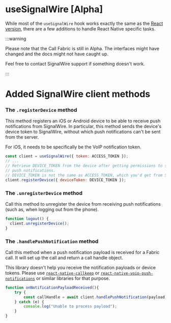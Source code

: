 # useSignalWire [Alpha]

While most of the `useSignalWire` hook works exactly the same as the [React version](/docs/react/signalwire), there are a few additions
to handle React Native specific tasks.

:::warning

Please note that the Call Fabric is still in Alpha. The interfaces might have changed and
the docs might not have caught up.

Feel free to contact SignalWire support if something doesn't work.

:::

# Added SignalWire client methods

### The `.registerDevice` method

This method registers an iOS or Android device to be able to receive push notifications from SignalWire.
In particular, this method sends the device's device token to SignalWire, without which push notifications can't
be sent from the server.

For iOS, it needs to be specifically be the VoIP notification token.

```js
const client = useSignalWire({ token: ACCESS_TOKEN });
// ...
// Retrieve DEVICE_TOKEN from the device after getting permissions to send
// push notifications.
// DEVICE_TOKEN is not the same as ACCESS_TOKEN, which you'd get from SignalWire.
client.registerDevice({ deviceToken: DEVICE_TOKEN });
```

### The `.unregisterDevice` method

Call this method to unregister the device from receiving push notifications (such as, when logging out from the phone).

```js
function logout() {
  client.unregisterDevice();
}
```

### The `.handlePushNotification` method

Call this method when a push notification payload is received for a Fabric call. It will
set up the call and return a call handle object.

This library doesn't help you receive the notification payloads or device tokens. Please use
[`react-native-callkeep`](https://github.com/react-native-webrtc/react-native-callkeep) or [`react-native-voip-push-notifications`](https://github.com/react-native-webrtc/react-native-voip-push-notification) or similar libraries for that
purpose.

```js
function onNotificationPayloadReceived(){
    try {
        const callHandle = await client.handlePushNotification(payload);
    } catch (e) {
        console.log("Unable to process payload");
    }
}
```
